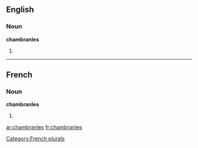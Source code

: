 ==English==

===Noun===
'''chambranles'''

# {{plural of|[[chambranle]]}}

----

==French==

===Noun===
'''chambranles''' {{m}}

# {{plural of|[[chambranle]]|lang=French}}

[[Category:French plurals]]

[[ar:chambranles]]
[[fr:chambranles]]